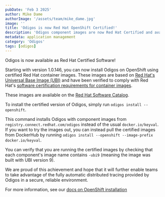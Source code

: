 ```yaml
---
pubDate: 'Feb 3 2025'
author: Mike Dame
authorImage: '/assets/team/mike_dame.jpg'
image: ''
title: 'Odigos is now Red Hat OpenShift Certified!'
description: 'Odigos component images are now Red Hat Certified and available to use.'
metadata: application management
category: 'Odigos'
tags: [odigos]
---
```


Odigos is now available as Red Hat Certified Software!

Starting with version 1.0.146, you can now install Odigos on OpenShift using certified Red Hat container images. These images are based on [Red Hat's Universal Base Image (UBI)](https://catalog.redhat.com/software/base-images) and have been verified to comply with Red Hat's [software certification requirements for container images](https://docs.redhat.com/en/documentation/red_hat_software_certification/2024/).

These images are available on the [Red Hat Software Catalog](https://catalog.redhat.com/software/container-stacks/detail/675201b3ade18c062e2efc0b).

To install the certified version of Odigos, simply run `odigos install --openshift`.

This command installs Odigos with component images from `registry.connect.redhat.com/odigos` instead of the usual `docker.io/keyval`. If you want to try the images out, you can instead pull the certified images from DockerHub by running `odigos install --openshift --image-prefix docker.io/keyval`.

You can verify that you are running the certified images by checking that each component's image name contains `-ubi9` (meaning the image was built with UBI version 9).

We are proud of this achievement and hope that it will further enable teams to take advantage of the fully automatic distributed tracing provided by Odigos in a secure, reliable environment.

For more information, see our [docs on OpenShift installation](https://docs.odigos.io/setup/installation-options#openshift-installation)
